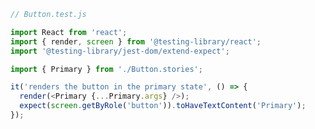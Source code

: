 ```js
// Button.test.js

import React from 'react';
import { render, screen } from '@testing-library/react';
import '@testing-library/jest-dom/extend-expect';

import { Primary } from './Button.stories';

it('renders the button in the primary state', () => {
  render(<Primary {...Primary.args} />);
  expect(screen.getByRole('button')).toHaveTextContent('Primary');
});
```
